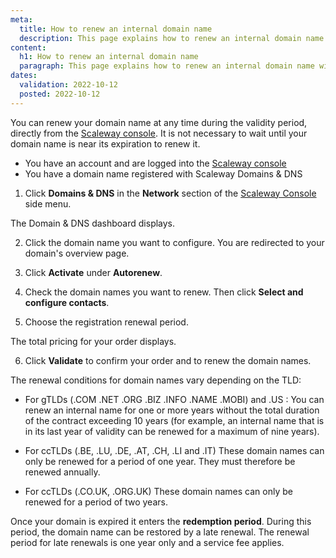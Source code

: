 ```yaml
---
meta:
  title: How to renew an internal domain name
  description: This page explains how to renew an internal domain name with Scaleway Domains & DNS.
content:
  h1: How to renew an internal domain name
  paragraph: This page explains how to renew an internal domain name with Scaleway Domains & DNS.
dates:
  validation: 2022-10-12
  posted: 2022-10-12
---
```


You can renew your domain name at any time during the validity period, directly from the [Scaleway console](https://console.scaleway.com). It is not necessary to wait until your domain name is near its expiration to renew it.


<Message type="requirement">

- You have an account and are logged into the [Scaleway console](https://console.scaleway.com) 
- You have a domain name registered with Scaleway Domains & DNS

</Message>

1. Click **Domains & DNS** in the **Network** section of the [Scaleway Console](https://console.scaleway.com) side menu. 

  The Domain & DNS dashboard displays. 
  
2. Click the domain name you want to configure. You are redirected to your domain's overview page.

3. Click **Activate** under **Autorenew**.

4. Check the domain names you want to renew. Then click **Select and configure contacts**.

5. Choose the registration renewal period. 

  The total pricing for your order displays. 
  
6. Click **Validate** to confirm your order and to renew the domain names.

<Message type="note">

The renewal conditions for domain names vary depending on the TLD:

* For gTLDs (.COM .NET .ORG .BIZ .INFO .NAME .MOBI) and .US :
    You can renew an internal name for one or more years without the total duration of the contract exceeding 10 years (for example, an internal name that is in its last year of validity can be renewed for a maximum of nine years).

* For ccTLDs (.BE, .LU, .DE, .AT, .CH, .LI and .IT)
    These domain names can only be renewed for a period of one year. They must therefore be renewed annually.

* For ccTLDs (.CO.UK, .ORG.UK)
    These domain names can only be renewed for a period of two years.

</Message>

<Message type="tip">

Once your domain is expired it enters the **redemption period**. During this period, the domain name can be restored by a late renewal. The renewal period for late renewals is one year only and a service fee applies. 

</Message>